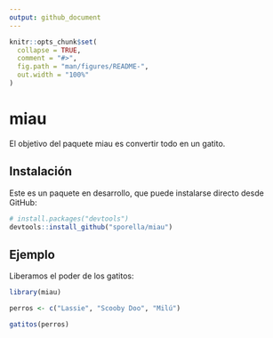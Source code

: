 ```yaml
---
output: github_document
---
```


<!-- README.md is generated from README.Rmd. Please edit that file -->

```r
knitr::opts_chunk$set(
  collapse = TRUE,
  comment = "#>",
  fig.path = "man/figures/README-",
  out.width = "100%"
)
```

# miau

<!-- badges: start -->
<!-- badges: end -->

El objetivo del paquete miau es convertir todo en un gatito.


## Instalación

Este es un paquete en desarrollo, que puede instalarse directo desde GitHub:

``` r
# install.packages("devtools")
devtools::install_github("sporella/miau")
```
## Ejemplo

Liberamos el poder de los gatitos:

```r
library(miau)

perros <- c("Lassie", "Scooby Doo", "Milú")

gatitos(perros)

```
